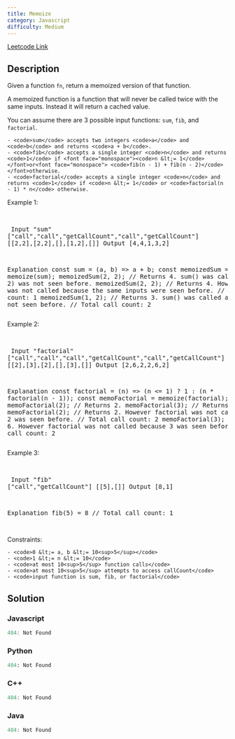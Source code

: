 ```yaml
---
title: Memoize
category: Javascript
difficulty: Medium
---
```


<Callout>

[Leetcode Link](https://leetcode.com/problems/memoize)

</Callout>

## Description
Given a function <code>fn</code>, return a memoized version of that function.

A memoized function is a function that will never be called twice with the same inputs. Instead it will return a cached value.

You can assume there are 3 possible input functions: <code>sum</code>, <code>fib</code>, and <code>factorial</code>.


	- <code>sum</code> accepts two integers <code>a</code> and <code>b</code> and returns <code>a + b</code>.
	- <code>fib</code> accepts a single integer <code>n</code> and returns <code>1</code> if <font face="monospace"><code>n &lt;= 1</code> </font>or<font face="monospace"> <code>fib(n - 1) + fib(n - 2)</code> </font>otherwise.
	- <code>factorial</code> accepts a single integer <code>n</code> and returns <code>1</code> if <code>n &lt;= 1</code> or <code>factorial(n - 1) * n</code> otherwise.


 
Example 1:

<br /><pre className="overflow-x-auto">
Input
&quot;sum&quot;
[&quot;call&quot;,&quot;call&quot;,&quot;getCallCount&quot;,&quot;call&quot;,&quot;getCallCount&quot;]
[[2,2],[2,2],[],[1,2],[]]
Output
[4,4,1,3,2]

Explanation
const sum = (a, b) =&gt; a + b;
const memoizedSum = memoize(sum);
memoizedSum(2, 2); // Returns 4. sum() was called as (2, 2) was not seen before.
memoizedSum(2, 2); // Returns 4. However sum() was not called because the same inputs were seen before.
// Total call count: 1
memoizedSum(1, 2); // Returns 3. sum() was called as (1, 2) was not seen before.
// Total call count: 2
</pre>

Example 2:

<br /><pre className="overflow-x-auto">
Input
&quot;factorial&quot;
[&quot;call&quot;,&quot;call&quot;,&quot;call&quot;,&quot;getCallCount&quot;,&quot;call&quot;,&quot;getCallCount&quot;]
[[2],[3],[2],[],[3],[]]
Output
[2,6,2,2,6,2]

Explanation
const factorial = (n) =&gt; (n &lt;= 1) ? 1 : (n * factorial(n - 1));
const memoFactorial = memoize(factorial);
memoFactorial(2); // Returns 2.
memoFactorial(3); // Returns 6.
memoFactorial(2); // Returns 2. However factorial was not called because 2 was seen before.
// Total call count: 2
memoFactorial(3); // Returns 6. However factorial was not called because 3 was seen before.
// Total call count: 2
</pre>

Example 3:

<br /><pre className="overflow-x-auto">
Input
&quot;fib&quot;
[&quot;call&quot;,&quot;getCallCount&quot;]
[[5],[]]
Output
[8,1]

Explanation
fib(5) = 8
// Total call count: 1

</pre>

 
Constraints:


	- <code>0 &lt;= a, b &lt;= 10<sup>5</sup></code>
	- <code>1 &lt;= n &lt;= 10</code>
	- <code>at most 10<sup>5</sup> function calls</code>
	- <code>at most 10<sup>5</sup> attempts to access callCount</code>
	- <code>input function is sum, fib, or factorial</code>



## Solution

### Javascript
```javascript
404: Not Found
```
### Python
```python
404: Not Found
```
### C++
```cpp
404: Not Found
```
### Java
```java
404: Not Found
```


